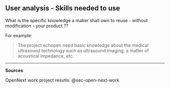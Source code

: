 ## User analysis - Skills needed to use {#sec-user-skills}

What is the specific knowledge a maker shall own to reuse - without modification - your product ??

For example:

> The project echopen need basic knowledge about the medical ultrasound technology such as ultrasound imaging, a matter of acoustical impedance, etc.

------------------------------------------------------------------------

**Sources**

OpenNext work project resutls: @sec-open-next-work
